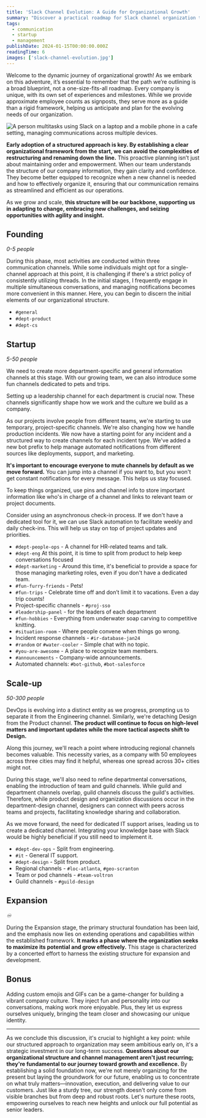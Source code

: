 ```yaml
---
title: 'Slack Channel Evolution: A Guide for Organizational Growth'
summary: "Discover a practical roadmap for Slack channel organization to facilitate seamless company growth. Learn when and how to create channels that align with your evolving organizational needs, ensuring efficient communication and collaboration as your team expands.\n"
tags:
  - communication
  - startup
  - management
publishDate: 2024-01-15T00:00:00.000Z
readingTime: 6
images: ['slack-channel-evolution.jpg']
---
```


Welcome to the dynamic journey of organizational growth! As we embark on this adventure, it’s essential to remember that the path we’re outlining is a broad blueprint, not a one-size-fits-all roadmap. Every company is unique, with its own set of experiences and milestones. While we provide approximate employee counts as signposts, they serve more as a guide than a rigid framework, helping us anticipate and plan for the evolving needs of our organization.

![A person multitasks using Slack on a laptop and a mobile phone in a cafe setting, managing communications across multiple devices.](slack-channel-evolution.jpg)

**Early adoption of a structured approach is key. By establishing a clear organizational framework from the start, we can avoid the complexities of restructuring and renaming down the line.** This proactive planning isn’t just about maintaining order and empowerment. When our team understands the structure of our company information, they gain clarity and confidence. They become better equipped to recognize when a new channel is needed and how to effectively organize it, ensuring that our communication remains as streamlined and efficient as our operations.

As we grow and scale, **this structure will be our backbone, supporting us in adapting to change, embracing new challenges, and seizing opportunities with agility and insight.**

## Founding

_0-5 people_

During this phase, most activities are conducted within three communication channels. While some individuals might opt for a single-channel approach at this point, it is challenging if there's a strict policy of consistently utilizing threads. In the initial stages, I frequently engage in multiple simultaneous conversations, and managing notifications becomes more convenient in this manner. Here, you can begin to discern the initial elements of our organizational structure.

- `#general`
- `#dept-product`
- `#dept-cs`

## Startup

_5-50 people_

We need to create more department-specific and general information channels at this stage. With our growing team, we can also introduce some fun channels dedicated to pets and trips.

Setting up a leadership channel for each department is crucial now. These channels significantly shape how we work and the culture we build as a company.

As our projects involve people from different teams, we're starting to use temporary, project-specific channels. We're also changing how we handle production incidents. We now have a starting point for any incident and a structured way to create channels for each incident type. We've added a new bot prefix to help manage automated notifications from different sources like deployments, support, and marketing.

**It's important to encourage everyone to mute channels by default as we move forward.** You can jump into a channel if you want to, but you won't get constant notifications for every message. This helps us stay focused.

To keep things organized, use pins and channel info to store important information like who's in charge of a channel and links to relevant team or project documents.

Consider using an asynchronous check-in process. If we don't have a dedicated tool for it, we can use Slack automation to facilitate weekly and daily check-ins. This will help us stay on top of project updates and priorities.

- `#dept-people-ops` - A channel for HR-related teams and talk.
- `#dept-eng` At this point, it is time to split from product to help keep conversations focused
- `#dept-marketing` - Around this time, it's beneficial to provide a space for those managing marketing roles, even if you don't have a dedicated team.
- `#fun-furry-friends` - Pets!
- `#fun-trips` - Celebrate time off and don’t limit it to vacations. Even a day trip counts!
- Project-specific channels - `#proj-sso`
- `#leadership-panel` - for the leaders of each department
- `#fun-hobbies` - Everything from underwater soap carving to competitive knitting.
- `#situation-room` - Where people convene when things go wrong.
- Incident response channels - `#ir-database-jan24`
- `#random` or `#water-cooler` - Simple chat with no topic.
- `#you-are-awesome` - A place to recognize team members.
- `#announcements` - Company-wide announcements.
- Automated channels: `#bot-github`, `#bot-salesforce`

## Scale-up

_50-300 people_

DevOps is evolving into a distinct entity as we progress, prompting us to separate it from the Engineering channel. Similarly, we're detaching Design from the Product channel. **The product will continue to focus on high-level matters and important updates while the more tactical aspects shift to Design.**

Along this journey, we'll reach a point where introducing regional channels becomes valuable. This necessity varies, as a company with 50 employees across three cities may find it helpful, whereas one spread across 30+ cities might not.

During this stage, we'll also need to refine departmental conversations, enabling the introduction of team and guild channels. While guild and department channels overlap, guild channels discuss the guild's activities. Therefore, while product design and organization discussions occur in the department-design channel, designers can connect with peers across teams and projects, facilitating knowledge sharing and collaboration.

As we move forward, the need for dedicated IT support arises, leading us to create a dedicated channel. Integrating your knowledge base with Slack would be highly beneficial if you still need to implement it.

- `#dept-dev-ops` - Split from engineering.
- `#it` - General IT support.
- `#dept-design` - Split from product.
- Regional channels - `#loc-atlanta`, `#geo-scranton`
- Team or pod channels - `#team-voltron`
- Guild channels - `#guild-design`

## Expansion

_♾️_

During the Expansion stage, the primary structural foundation has been laid, and the emphasis now lies on extending operations and capabilities within the established framework. **It marks a phase where the organization seeks to maximize its potential and grow effectively.** This stage is characterized by a concerted effort to harness the existing structure for expansion and development.

## Bonus

Adding custom emojis and GIFs can be a game-changer for building a vibrant company culture. They inject fun and personality into our conversations, making work more enjoyable. Plus, they let us express ourselves uniquely, bringing the team closer and showcasing our unique identity.

---

As we conclude this discussion, it's crucial to highlight a key point: while our structured approach to organization may seem ambitious early on, it's a strategic investment in our long-term success. **Questions about our organizational structure and channel management aren't just recurring; they're fundamental to our journey toward growth and excellence.** By establishing a solid foundation now, we're not merely organizing for the present but laying the groundwork for our future, enabling us to concentrate on what truly matters—innovation, execution, and delivering value to our customers. Just like a sturdy tree, our strength doesn't only come from visible branches but from deep and robust roots. Let's nurture these roots, empowering ourselves to reach new heights and unlock our full potential as senior leaders.
